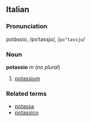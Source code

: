 == Italian ==
===Pronunciation===
potàssio, /poˈtassjo/, /<tt>po"tassjo</tt>/
=== Noun ===
'''potassio''' ''m'' (''no plural'')

#[[potassium]]

===Related terms===
*[[potassa]]
*[[potassico]]